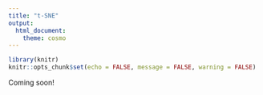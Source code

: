 ```yaml
---
title: "t-SNE"
output:
  html_document:
    theme: cosmo
---
```


```r
library(knitr)
knitr::opts_chunk$set(echo = FALSE, message = FALSE, warning = FALSE)
```

Coming soon!


